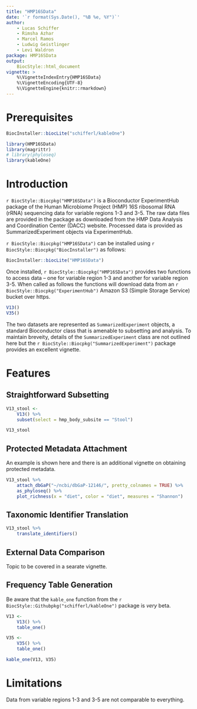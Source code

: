 ```yaml
---
title: "HMP16SData"
date: '`r format(Sys.Date(), "%B %e, %Y")`'
author:
    - Lucas Schiffer
    - Rimsha Azhar
    - Marcel Ramos
    - Ludwig Geistlinger
    - Levi Waldron
package: HMP16SData
output:
    BiocStyle::html_document
vignette: >
    %\VignetteIndexEntry{HMP16SData}
    %\VignetteEncoding{UTF-8}
    %\VignetteEngine{knitr::rmarkdown}
---
```


# Prerequisites

```r
BiocInstaller::biocLite("schifferl/kableOne")

library(HMP16SData)
library(magrittr)
# library(phyloseq)
library(kableOne)
```

# Introduction

`r BiocStyle::Biocpkg("HMP16SData")` is a Bioconductor ExperimentHub package of
the Human Microbiome Project (HMP) 16S ribosomal RNA (rRNA) sequencing data for
variable regions 1-3 and 3-5. The raw data files are provided in the package as
downloaded from the HMP Data Analysis and Coordination Center (DACC) website. 
Processed data is provided as SummarizedExperiment objects via ExperimentHub.

`r BiocStyle::Biocpkg("HMP16SData")` can be installed using 
`r BiocStyle::Biocpkg("BiocInstaller")` as follows:

```r
BiocInstaller::biocLite("HMP16SData")
```

Once installed, `r BiocStyle::Biocpkg("HMP16SData")` provides two functions to 
access data – one for variable region 1-3 and another for variable region 3-5. 
When called as follows the functions will download data from an 
`r BiocStyle::Biocpkg("ExperimentHub")` Amazon S3 (Simple Storage Service) 
bucket over https.

```r
V13()
V35()
```

The two datasets are represented as `SummarizedExperiment` objects, a standard 
Bioconductor class that is amenable to subsetting and analysis. To maintain 
breveity, details of the `SummarizedExperiment` class are not outlined here but 
the `r BiocStyle::Biocpkg("SummarizedExperiment")` package provides an excellent
vignette.

# Features

## Straightforward Subsetting

```r
V13_stool <-
    V13() %>%
    subset(select = hmp_body_subsite == "Stool")

V13_stool
```

## Protected Metadata Attachment

An example is shown here and there is an additional vignette on obtaining 
protected metadata.

```r
V13_stool %>%
    attach_dbGaP("~/ncbi/dbGaP-12146/", pretty_colnames = TRUE) %>%
    as_phyloseq() %>%
    plot_richness(x = "diet", color = "diet", measures = "Shannon")
```

## Taxonomic Identifier Translation

```r
V13_stool %>%
    translate_identifiers()
```

## External Data Comparison

Topic to be covered in a searate vignette.

## Frequency Table Generation

Be aware that the `kable_one` function from the
`r BiocStyle::Githubpkg("schifferl/kableOne")` package is _very_ beta.

```r
V13 <-
    V13() %>%
    table_one()

V35 <-
    V35() %>%
    table_one()

kable_one(V13, V35)
```

# Limitations

Data from variable regions 1-3 and 3-5 are not comparable to everything.

